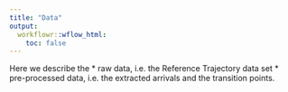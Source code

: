 ```yaml
---
title: "Data"
output:
  workflowr::wflow_html:
    toc: false
---
```


Here we describe the
* raw data, i.e. the Reference Trajectory data set
* pre-processed data, i.e. the extracted arrivals and the transition points.


